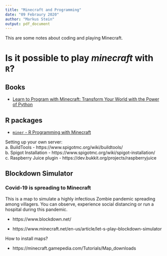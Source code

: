```yaml
---
title: "Minecraft and Programming"
date: "09 Febraury 2020" 
author: "Markus Stein"
output: pdf_document
---
```


This are some notes about coding and playing Minecraft.

# Is it possible to play *minecraft* with `R`?

## Books

* [Learn to Program with Minecraft: Transform Your World with the Power of Python](https://nostarch.com/programwithminecraft)

## R packages 

* [`miner` - R Programming with Minecraft](https://ropenscilabs.github.io/miner_book/index.html)  

Setting up your own server:  
a. BuildTools - https://www.spigotmc.org/wiki/buildtools/  
b. Spigot Installation - https://www.spigotmc.org/wiki/spigot-installation/  
c. Raspberry Juice plugin - https://dev.bukkit.org/projects/raspberryjuice

## Blockdown Simulator
### Covid-19 is spreading to Minecraft
This is a map to simulate a highly infectious Zombie pandemic spreading among villagers. You can observe, experience social distancing or run a hospital during this pandemic.

* https://www.blockdown.net/

* https://www.minecraft.net/en-us/article/let-s-play--blockdown-simulator


How to install maps?  

* https://minecraft.gamepedia.com/Tutorials/Map_downloads
